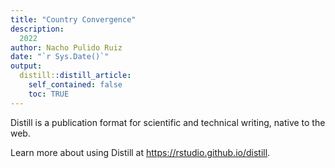 ```yaml
---
title: "Country Convergence"
description:
  2022
author: Nacho Pulido Ruiz
date: "`r Sys.Date()`"
output:
  distill::distill_article:
    self_contained: false
    toc: TRUE
---
```



Distill is a publication format for scientific and technical writing, native to the web.

Learn more about using Distill at <https://rstudio.github.io/distill>.


